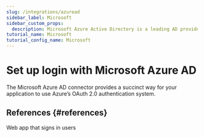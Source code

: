 ```yaml
---
slug: /integrations/azuread
sidebar_label: Microsoft
sidebar_custom_props:
  description: Microsoft Azure Active Directory is a leading AD provider.
tutorial_name: Microsoft
tutorial_config_name: Microsoft
---
```




# Set up login with Microsoft Azure AD

The Microsoft Azure AD connector provides a succinct way for your application to use Azure’s OAuth 2.0 authentication system.

<GuideTip />

<Integration />

## References \{#references}

<Url href="https://docs.microsoft.com/en-us/azure/active-directory/develop/scenario-web-app-sign-user-overview">
  Web app that signs in users
</Url>
